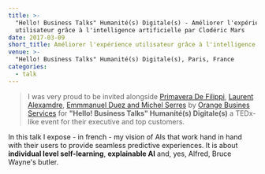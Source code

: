 ```yaml
---
title: >-
  "Hello! Business Talks" Humanité(s) Digitale(s) - Améliorer l'expérience
  utilisateur grâce à l'intelligence artificielle par Clodéric Mars
date: 2017-03-09
short_title: Améliorer l'expérience utilisateur grâce à l'intelligence artificielle
venue: >-
  "Hello! Business Talks" Humanité(s) Digitale(s), Paris, France
categories:
  - talk
---
```


> I was very proud to be invited alongside
> [Primavera De Filippi](https://www.youtube.com/watch?v=-VvZpHOLP8A),
> [Laurent Alexamdre](https://www.youtube.com/watch?v=G3SvUSUFqJ4),
> [Emmmanuel Duez and Michel Serres](https://www.youtube.com/watch?v=43p-kXShmtc)
> by [Orange Busines Services](https://www.orange-business.com) for **"Hello!
> Business Talks" Humanité(s) Digitale(s)** a TEDx-like event for their
> executive and top customers.

In this talk I expose - in french - my vision of AIs that work hand in hand with
their users to provide seamless predictive experiences. It is about **individual
level self-learning**, **explainable AI** and, yes, Alfred, Bruce Wayne's
butler.

<YouTube videoId="jzXtmjC78r4" />
